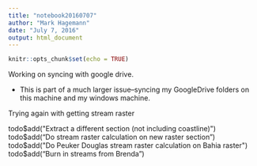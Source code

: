 ```yaml
---
title: "notebook20160707"
author: "Mark Hagemann"
date: "July 7, 2016"
output: html_document
---
```


```r
knitr::opts_chunk$set(echo = TRUE)
```

Working on syncing with google drive. 

- This is part of a much larger issue--syncing my GoogleDrive folders on this machine and my windows machine. 

Trying again with getting stream raster

todo$add("Extract a different section (not including coastline)")
todo$add("Do stream raster calculation on new raster section")
todo$add("Do Peuker Douglas stream raster calculation on Bahia raster")
todo$add("Burn in streams from Brenda")
